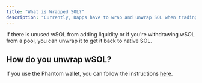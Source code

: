 ```yaml
---
title: "What is Wrapped SOL?"
description: "Currently, Dapps have to wrap and unwrap SOL when trading in SOL or using SOL in DeFi due to the fact that native SOL itself is not an SPL token (e.g. JUP)."
---
```


If there is unused wSOL from adding liquidity or if you're withdrawing wSOL from a pool, you can unwrap it to get it back to native SOL.

## **How do you unwrap wSOL?**

If you use the Phantom wallet, you can follow the instructions [here](https://help.phantom.app/hc/en-us/articles/4406389768339-How-do-I-unwrap-Wrapped-SOL-).
